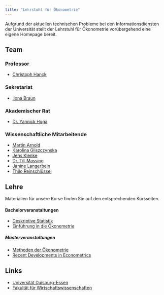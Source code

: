 ```yaml
---
title: "Lehrstuhl für Ökonometrie"
---
```


Aufgrund der aktuellen technischen Probleme bei den Informationsdiensten der Universität stellt der Lehrstuhl für Ökonometrie vorübergehend eine eigene Homepage bereit.

## Team

### Professor

-   [Christoph Hanck](mailto:christoph.hanck@uni-dortmund.de)

### Sekretariat

-   [Ilona Braun](mailto:Ilona.Braun.Uni@gmail.com)

### Akademischer Rat 

-   [Dr. Yannick Hoga](mailto:hogayannick@gmail.com) 

### Wissenschaftliche Mitarbeitende

-   [Martin Arnold](mailto:martchriarno@googlemail.com)
-   [Karolina Gliszczynska](mailto:gliszczynska.oek@gmail.com)
-   [Jens Klenke](mailto:jens.klenke.ude@gmail.com)
-   [Dr. Till Massing](mailto:tillmassing+oeko@gmail.com)
-   [Janine Langerbein](mailto:j.langerbein.oek@gmail.com)
-   [Thilo Reinschlüssel](mailto:rdie_winter2022@protonmail.com)

## Lehre

Materialien für unsere Kurse finden Sie auf den entsprechenden Kursseiten.  

#### Bachelorveranstaltungen 

-   [Deskriptive Statistik](https://jens-klenke.github.io/Desk_Stat_WiSe_22/)
-   [Einführung in die Ökonometrie](https://mca91.github.io/Eidoe22/)

##### Masterveranstaltungen 

-   [Methoden der Ökonometrie](https://github.com/karo93/Methoden2223)
-   [Recent Developments in Econometrics](https://jens-klenke.github.io/RDIE_WiSe_22/)

## Links 

-   [Universität Duisburg-Essen](https://www.uni-due.org/){target="_blank"}
-   [Fakultät für Wirtschaftswissenschaften](https://wiwi-uni-due.de){target="_blank"}
